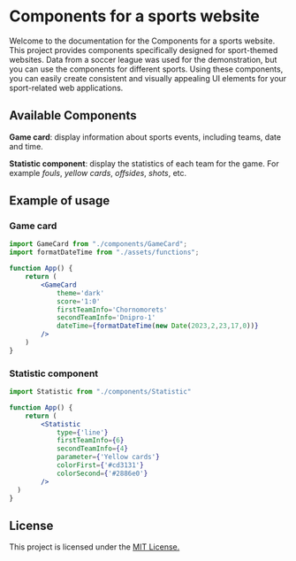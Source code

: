 # Components for a sports website

Welcome to the documentation for the Components for a sports website.
This project provides components specifically designed
for sport-themed websites. Data from a soccer league was used for the demonstration,
but you can use the components for different sports. Using these components,
you can easily create consistent and visually appealing UI elements for your
sport-related web applications.

## Available Components

__Game card__: display information about sports events, including teams, date and time.

__Statistic component__: display the statistics of each team for the game. For example _fouls_, _yellow cards_, _offsides_, _shots_, etc.

## Example of usage
### Game card

```jsx
import GameCard from "./components/GameCard";
import formatDateTime from "./assets/functions";

function App() {
    return (
        <GameCard
            theme='dark'
            score='1:0'
            firstTeamInfo='Chornomorets'
            secondTeamInfo='Dnipro-1'
            dateTime={formatDateTime(new Date(2023,2,23,17,0))}
        />
    )
}
```


### Statistic component
```jsx
import Statistic from "./components/Statistic"

function App() {
    return (
        <Statistic
            type={'line'}
            firstTeamInfo={6}
            secondTeamInfo={4}
            parameter={'Yellow cards'}
            colorFirst={'#cd3131'}
            colorSecond={'#2886e0'}
        />
  )
}
```

## License
This project is licensed under the [MIT License.](https://github.com/VikaHlukhova/storybook/blob/main/LICENSE.md)






